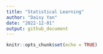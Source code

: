 ```yaml
---
title: "Statistical Learning"
author: "Daisy Yan"
date: "2022-12-01"
output: github_document
---
```


```r
knitr::opts_chunk$set(echo = TRUE)
```

